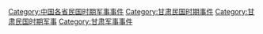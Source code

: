 [[Category:中国各省民国时期军事事件|Category:中国各省民国时期军事事件]]
[[Category:甘肃民国时期事件|Category:甘肃民国时期事件]]
[[Category:甘肃民国时期军事|Category:甘肃民国时期军事]]
[[Category:甘肃军事事件|Category:甘肃军事事件]]
